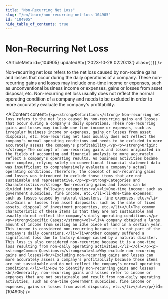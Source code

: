 ```yaml
---
title: "Non-Recurring Net Loss"
slug: "/en/learn/non-recurring-net-loss-104905"
id: "104905"
hide_table_of_contents: true
---
```



# Non-Recurring Net Loss

<ArticleMeta id={104905} updatedAt={'2023-10-28 02:20:13'} alias={`[]`} />
<div className='border-solid border-b border-t-0 my-4 border-[var(--ifm-color-gray-300)]' />

Non-recurring net loss refers to the net loss caused by non-routine gains and losses that occur during the daily operations of a company. These non-recurring gains and losses may include one-time income or expenses, such as unconventional business income or expenses, gains or losses from asset disposal, etc. Non-recurring net loss usually does not reflect the normal operating condition of a company and needs to be excluded in order to more accurately evaluate the company's profitability.

<AIContent content={`<p><strong>Definition:</strong> Non-recurring net loss refers to the net loss caused by non-recurring gains and losses that occur during a company's daily operations. These non-recurring gains and losses may include one-time income or expenses, such as irregular business income or expenses, gains or losses from asset disposals, etc. Non-recurring net loss usually does not reflect the company's normal operating conditions and needs to be excluded to more accurately assess the company's profitability.</p><p><strong>Origin:</strong> The concept of non-recurring gains and losses originated in the fields of accounting and financial analysis to more accurately reflect a company's operating results. As business activities became more complex, relying solely on conventional financial statement data was insufficient to comprehensively evaluate a company's actual operating conditions. Therefore, the concept of non-recurring gains and losses was introduced to exclude those items that are not sustainable and representative.</p><p><strong>Categories and Characteristics:</strong> Non-recurring gains and losses can be divided into the following categories:<ul><li>One-time income: such as government subsidies, fine income, etc.</li><li>One-time expenses: such as losses caused by natural disasters, fine expenses, etc.</li><li>Gains or losses from asset disposals: such as the sale of fixed assets, disposal of investment properties, etc.</li></ul>The common characteristic of these items is that they are not sustainable and usually do not reflect the company's daily operating conditions.</p><p><strong>Specific Cases:</strong><ol><li>A company obtained a large amount of income from selling an idle piece of land in a certain year. This income is considered non-recurring because it is not part of the company's daily operations.</li><li>Another company suffered a significant loss due to factory damage caused by a natural disaster. This loss is also considered non-recurring because it is a one-time loss resulting from non-daily operating activities.</li></ol></p><p><strong>Common Questions:</strong><ul><li>Why exclude non-recurring gains and losses?<br/>Excluding non-recurring gains and losses can more accurately assess a company's profitability because these items are not sustainable and do not reflect the company's normal operating conditions.</li><li>How to identify non-recurring gains and losses?<br/>Generally, non-recurring gains and losses refer to income or expenses that are not sustainable and result from non-daily operating activities, such as one-time government subsidies, fine income or expenses, gains or losses from asset disposals, etc.</li></ul></p>`} id={104905} />

